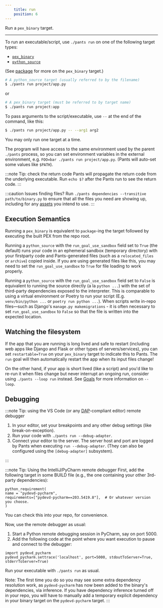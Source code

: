 ```yaml
---
    title: run
    position: 6
---
```


Run a `pex_binary` target.

---

To run an executable/script, use `./pants run` on one of the following target types:

- [`pex_binary`](../../../reference/targets/pex_binary.mdx)
- [`python_source`](../../../reference/targets/python_source.mdx)

(See [package](./package.mdx) for more on the `pex_binary` target.)

```bash
# A python_source target (usually referred to by the filename)
$ ./pants run project/app.py
```

or

```bash
# A pex_binary target (must be referred to by target name)
$ ./pants run project:app
```

To pass arguments to the script/executable, use `--` at the end of the command, like this:

```bash
$ ./pants run project/app.py -- --arg1 arg2
```

You may only run one target at a time.

The program will have access to the same environment used by the parent `./pants` process, so you can set environment variables in the external environment, e.g. `FOO=bar ./pants run project/app.py`. (Pants will auto-set some values like `$PATH`).

:::note Tip: check the return code
Pants will propagate the return code from the underlying executable. Run `echo $?` after the Pants run to see the return code.
:::

:::caution Issues finding files?
Run `./pants dependencies --transitive path/to/binary.py` to ensure that all the files you need are showing up, including for any [assets](../../using-pants/assets-and-archives.mdx) you intend to use.
:::

## Execution Semantics

Running a `pex_binary` is equivalent to `package`-ing the target followed by executing the built PEX from the repo root.

Running a `python_source` with the `run_goal_use_sandbox` field set to `True` (the default) runs your code in an ephemeral sandbox (temporary directory) with your firstparty code and Pants-generated files (such as a `relocated_files` or `archive`) copied inside. If you are using generated files like this, you may need to set the `run_goal_use_sandbox` to `True` for file loading to work properly.

Running a `python_source` with the `run_goal_use_sandbox` field set to `False` is equivalent to running the source directly (a la `python ...`) with the set of third-party dependencies exposed to the interpreter. This is comparable to using a virtual environment or Poetry to run your script (E.g. `venv/bin/python ...` or `poetry run python ...`). When scripts write in-repo files—such as Django's `manage.py makemigrations` - it is often necessary to set `run_goal_use_sandbox` to `False` so that the file is written into the expected location.

## Watching the filesystem

If the app that you are running is long lived and safe to restart (including web apps like Django and Flask or other types of servers/services), you can set `restartable=True` on your `pex_binary` target to indicate this to Pants. The `run` goal will then automatically restart the app when its input files change!

On the other hand, if your app is short lived (like a script) and you'd like to re-run it when files change but never interrupt an ongoing run, consider using `./pants --loop run` instead. See [Goals](../../using-pants/key-concepts/goals.mdx#running-goals) for more information on `--loop`.

## Debugging

:::note Tip: using the VS Code (or any [DAP](https://microsoft.github.io/debug-adapter-protocol/)-compliant editor) remote debugger

1. In your editor, set your breakpoints and any other debug settings (like break-on-exception).
2. Run your code with `./pants run --debug-adapter`.
3. Connect your editor to the server. The server host and port are logged by Pants when executing `run --debug-adapter`. (They can also be configured using the `[debug-adapter]` subsystem).
 
:::

:::note Tip: Using the IntelliJ/PyCharm remote debugger
First, add the following target in some BUILD file (e.g., the one containing your other 3rd-party dependencies):

```
python_requirement(
name = "pydevd-pycharm",
requirements=["pydevd-pycharm==203.5419.8"],  # Or whatever version you choose.
)
```

You can check this into your repo, for convenience.

Now, use the remote debugger as usual:

1.  Start a Python remote debugging session in PyCharm, say on port 5000.
2.  Add the following code at the point where you want execution to pause and connect to the debugger:

```
import pydevd_pycharm
pydevd_pycharm.settrace('localhost', port=5000, stdoutToServer=True, stderrToServer=True)
```

Run your executable with `./pants run` as usual.

Note: The first time you do so you may see some extra dependency resolution work, as `pydevd-pycharm` has now been added to the binary's dependencies, via inference. If you have dependency inference turned off in your repo, you will have to manually add a temporary explicit dependency in your binary target on the `pydevd-pycharm` target.
:::

